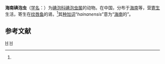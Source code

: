 {{Speciesbox
| genus = Myxobolus
| species = hainanensis
| authority = Chen, 1998<ref name='id9410'>{{cite web| url =http://www.bioinfo.cn/db05/BjdwSpecies.php?action=view&id=9410| title =海南碘泡虫| work =《中国动物物种编目数据库》| publisher =中国科学院微生物研究所| author =中国科学院动物研究所| accessdate =2009-04-16| deadurl =yes| archiveurl =https://web.archive.org/web/20160305044329/http://www.bioinfo.cn/db05/BjdwSpecies.php?action=view&id=9410| archivedate =2016-03-05}}</ref>
}}

'''海南碘泡虫'''（[[学名|学名]]：{{lang|la|''Myxobolus hainanensis''}}）为[[碘泡科|碘泡科]][[碘泡虫属|碘泡虫属]]的动物。在中国，分布于[[海南|海南]]等，营[[寄生|寄生]]生活，寄生在[[纹唇鱼|纹唇鱼]]的肾。<ref name='id9410'/>其[[种加词|种加词]]“''hainanensis''”意为“[[海南|海南]]的”。

== 参考文献 ==
{{reflist}}

{{Taxonbar|from=Q11150113}}

[[Category:碘泡虫属|H]]
[[Category:1998年描述的动物|H]]


{{Cnidarian-stub}}